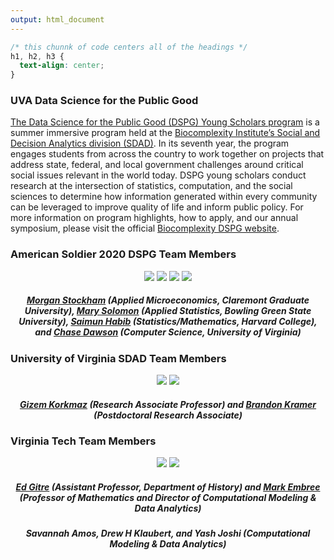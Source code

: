 ```yaml
---
output: html_document
---
```


```css
/* this chunnk of code centers all of the headings */
h1, h2, h3 {
  text-align: center;
}
```

### UVA Data Science for the Public Good 

[The Data Science for the Public Good (DSPG) Young Scholars program](https://biocomplexity.virginia.edu/social-decision-analytics/dspg-program) is a summer immersive program held at the [Biocomplexity Institute’s Social and Decision Analytics division (SDAD)](https://biocomplexity.virginia.edu/social-decision-analytics). In its seventh year, the program engages students from across the country to work together on projects that address state, federal, and local government challenges around critical social issues relevant in the world today. DSPG young scholars conduct research at the intersection of statistics, computation, and the social sciences to determine how information generated within every community can be leveraged to improve quality of life and inform public policy. For more information on program highlights, how to apply, and our annual symposium, please visit the official [Biocomplexity DSPG website]((https://biocomplexity.virginia.edu/social-decision-analytics/dspg-program)).

### American Soldier 2020 DSPG Team Members 

<center>
![](/morgan.jpeg) ![](/mary.jpg) ![](/saimun.jpg) ![](/chase.jpg)  
</center>

##### [Morgan Stockham](https://github.com/morganstockham) (Applied Microeconomics, Claremont Graduate University), [Mary Solomon](https://github.com/marysolomon) (Applied Statistics, Bowling Green State University), [Saimun Habib](https://github.com/saibib) (Statistics/Mathematics, Harvard College), and [Chase Dawson](https://github.com/chasedawson) (Computer Science, University of Virginia) {style=text-align:center}
###

### University of Virginia SDAD Team Members 

<center>
![](/gizem.jpg) ![](/brandon.jpg)
</center>

##### [Gizem Korkmaz](https://biocomplexity.virginia.edu/gizem-korkmaz) (Research Associate Professor) and [Brandon Kramer](https://biocomplexity.virginia.edu/brandon-kramer) (Postdoctoral Research Associate) {style=text-align:center}

### Virginia Tech Team Members

<center>
![](/ed-gitre.jpg) ![](/mark-embree.jpg)
</center>

##### [Ed Gitre](https://liberalarts.vt.edu/departments-and-schools/department-of-history/faculty/edward-gitre.html) (Assistant Professor, Department of History) and [Mark Embree](https://www.math.vt.edu/people/faculty/embree-mark.html) (Professor of Mathematics and Director of Computational Modeling & Data Analytics) {style=text-align:center}

##### Savannah Amos, Drew H Klaubert, and Yash Joshi (Computational Modeling & Data Analytics) {style=text-align:center}

